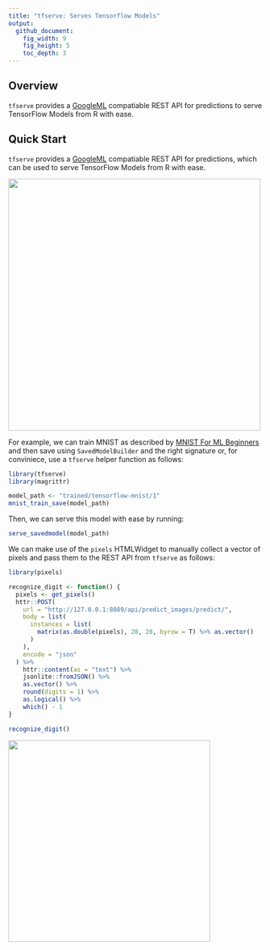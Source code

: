 ```yaml
---
title: "tfserve: Serves Tensorflow Models"
output:
  github_document:
    fig_width: 9
    fig_height: 5
    toc_depth: 3
---
```


## Overview

`tfserve` provides a [GoogleML](https://cloud.google.com/ml-engine/docs/prediction-overview)
compatiable REST API for predictions to serve TensorFlow Models from R with ease.

## Quick Start

`tfserve` provides a [GoogleML](https://cloud.google.com/ml-engine/docs/prediction-overview)
compatiable REST API for predictions, which can be used to serve TensorFlow Models
from R with ease.

<img src="tools/readme/swagger.png" width=500 />

For example, we can train MNIST as described by [MNIST For ML Beginners](https://tensorflow.rstudio.com/tensorflow/articles/tutorial_mnist_beginners.html)
and then save using `SavedModelBuilder` and the right signature or, for conviniece, 
use a `tfserve` helper function as follows:

```r
library(tfserve)
library(magrittr)

model_path <- "trained/tensorflow-mnist/1"
mnist_train_save(model_path)
```

Then, we can serve this model with ease by running:

```r
serve_savedmodel(model_path)
```

We can make use of the `pixels` HTMLWidget to manually collect a vector of
pixels and pass them to the REST API from `tfserve` as follows:

```r
library(pixels)

recognize_digit <- function() {
  pixels <- get_pixels()
  httr::POST(
    url = "http://127.0.0.1:8089/api/predict_images/predict/",
    body = list(
      instances = list(
        matrix(as.double(pixels), 28, 28, byrow = T) %>% as.vector()
      )
    ),
    encode = "json"
  ) %>%
    httr::content(as = "text") %>%
    jsonlite::fromJSON() %>%
    as.vector() %>%
    round(digits = 1) %>%
    as.logical() %>%
    which() - 1
}

recognize_digit()
```

<img src="tools/readme/mnist-digits.gif" width=400 />
